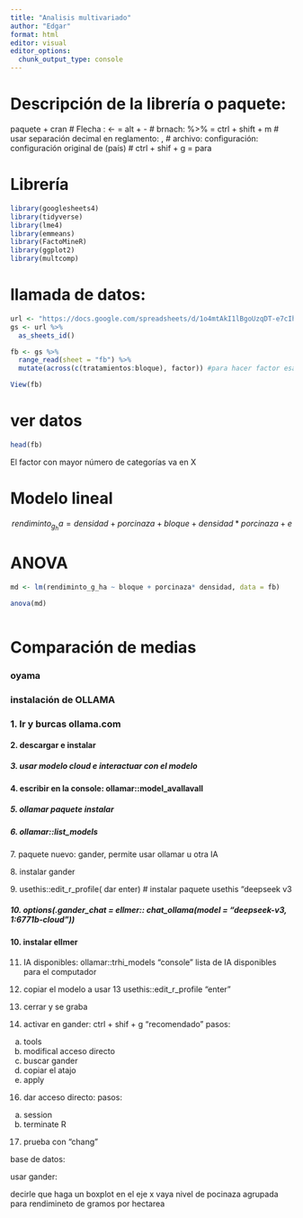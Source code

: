 ```yaml
---
title: "Analisis multivariado"
author: "Edgar"
format: html
editor: visual
editor_options: 
  chunk_output_type: console
---
```


# Descripción de la librería o paquete:

paquete + cran \# Flecha : \<- = alt + - \# brnach: %\>% = ctrl + shift + m \# usar separación decimal en reglamento: , \# archivo: configuración: configuración original de (país) \# ctrl + shif + g = para

# Librería

```r
library(googlesheets4)
library(tidyverse)
library(lme4)
library(emmeans)
library(FactoMineR)
library(ggplot2)
library(multcomp)

```

# llamada de datos:

```r
url <- "https://docs.google.com/spreadsheets/d/1o4mtAkI1lBgoUzqDT-e7cIhIwh_K5m6CoxAx0ETvwXU/edit?gid=1753270824#gid=1753270824"
gs <- url %>%
  as_sheets_id()

fb <- gs %>%
  range_read(sheet = "fb") %>%  
  mutate(across(c(tratamientos:bloque), factor)) #para hacer factor esas columnas

View(fb)
```

# ver datos

```r
head(fb)


```

El factor con mayor número de categorías va en X

# Modelo lineal

$$ rendiminto_g_ha = densidad + porcinaza + bloque + densidad*porcinaza + e $$

# ANOVA

```r
md <- lm(rendiminto_g_ha ~ bloque + porcinaza* densidad, data = fb)

anova(md)
```

```r




```

# Comparación de medias

### oyama

### instalación de OLLAMA

### 1. Ir y burcas ollama.com

#### 2. descargar e instalar

##### 3. usar modelo cloud e interactuar con el modelo

#### 4. escribir en la console: ollamar::model_avallavall

##### 5. ollamar paquete instalar

##### 6. ollamar::list_models

7\. paquete nuevo: gander, permite usar ollamar u otra IA

8\. instalar gander

9\. usethis::edit_r_profile( dar enter) \# instalar paquete usethis "deepseek v3

##### 10. options(.gander_chat = ellmer:: chat_ollama(model = "deepseek-v3, 1:6771b-cloud"))

#### 10. instalar ellmer

11. IA disponibles: ollamar::trhi_models "console" lista de IA disponibles para el computador

12. copiar el modelo a usar 13 usethis::edit_r_profile "enter"

13. cerrar y se graba

14. activar en gander: ctrl + shif + g "recomendado" pasos:

<!-- -->

a.  tools
b.  modifical acceso directo
c.  buscar gander
d.  copiar el atajo
e.  apply

<!-- -->

16. dar acceso directo: pasos:

<!-- -->

a.  session
b.  terminate R

<!-- -->

17. prueba con "chang"

base de datos:

usar gander:

decirle que haga un boxplot en el eje x vaya nivel de pocinaza agrupada para rendimineto de gramos por hectarea

```r

```
